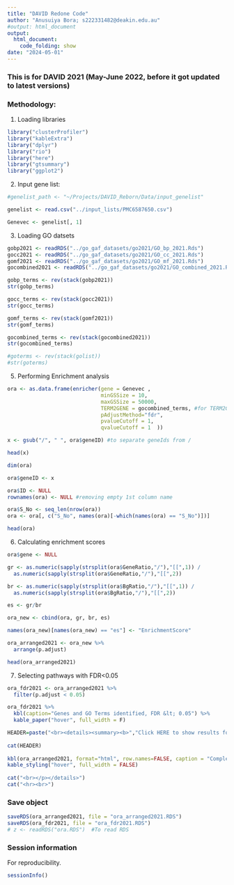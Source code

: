 ```yaml
---
title: "DAVID Redone Code"
author: "Anusuiya Bora; s222331482@deakin.edu.au"
#output: html_document
output: 
  html_document:
    code_folding: show 
date: "2024-05-01"
---
```


### This is for DAVID 2021 (May-June 2022, before it got updated to latest versions)

### Methodology:
1. Loading libraries

```r

library("clusterProfiler")
library("kableExtra")
library("dplyr")
library("rio")
library("here")
library("gtsummary")
library("ggplot2")

```


2) Input gene list:

``` r

#genelist_path <- "~/Projects/DAVID_Reborn/Data/input_genelist"

genelist <- read.csv("../input_lists/PMC6587650.csv")

Genevec <- genelist[, 1]

```

3) Loading GO datsets

```r

gobp2021 <- readRDS("../go_gaf_datasets/go2021/GO_bp_2021.Rds")
gocc2021 <- readRDS("../go_gaf_datasets/go2021/GO_cc_2021.Rds")
gomf2021 <- readRDS("../go_gaf_datasets/go2021/GO_mf_2021.Rds")
gocombined2021 <- readRDS("../go_gaf_datasets/go2021/GO_combined_2021.Rds")

```


```r
gobp_terms <- rev(stack(gobp2021))
str(gobp_terms)

gocc_terms <- rev(stack(gocc2021))
str(gocc_terms)

gomf_terms <- rev(stack(gomf2021))
str(gomf_terms)

gocombined_terms <- rev(stack(gocombined2021))
str(gocombined_terms)

#goterms <- rev(stack(golist))
#str(goterms)

```

5) Performing Enrichment analysis

```r
ora <- as.data.frame(enricher(gene = Genevec ,
                              minGSSize = 10,
                              maxGSSize = 50000, 
                              TERM2GENE = gocombined_terms, #for TERM2GENE, options are: gobp_terms, gocc_terms, gomf_terms, gocombined_terms
                              pAdjustMethod="fdr",  
                              pvalueCutoff = 1, 
                              qvalueCutoff = 1  ))

x <- gsub("/", " ", ora$geneID) #to separate geneIds from /

head(x)

dim(ora)

ora$geneID <- x

ora$ID <- NULL
rownames(ora) <- NULL #removing empty 1st column name

ora$S_No <- seq_len(nrow(ora))
ora <- ora[, c("S_No", names(ora)[-which(names(ora) == "S_No")])]

head(ora)

```


6) Calculating enrichment scores

``` r

ora$gene <- NULL

gr <- as.numeric(sapply(strsplit(ora$GeneRatio,"/"),"[[",1)) /
  as.numeric(sapply(strsplit(ora$GeneRatio,"/"),"[[",2))

br <- as.numeric(sapply(strsplit(ora$BgRatio,"/"),"[[",1)) /
  as.numeric(sapply(strsplit(ora$BgRatio,"/"),"[[",2))

es <- gr/br

ora_new <- cbind(ora, gr, br, es)

names(ora_new)[names(ora_new) == "es"] <- "EnrichmentScore"

ora_arranged2021 <- ora_new %>% 
  arrange(p.adjust)

head(ora_arranged2021)


```

7) Selecting pathways with FDR<0.05

```r

ora_fdr2021 <- ora_arranged2021 %>%
  filter(p.adjust < 0.05)

```



```r

ora_fdr2021 %>%
  kbl(caption="Genes and GO Terms identified, FDR &lt; 0.05") %>%
  kable_paper("hover", full_width = F)

```

```r

HEADER=paste("<br><details><summary><b>","Click HERE to show results for all gene sets","</b></summary><br><p>",sep=" " )
 
cat(HEADER)
 
kbl(ora_arranged2021, format="html", row.names=FALSE, caption = "Complete results",digits=100) %>%
kable_styling("hover", full_width = FALSE)
 
cat("<br></p></details>")
cat("<hr><br>")

```


### Save object

```r

saveRDS(ora_arranged2021, file = "ora_arranged2021.RDS")
saveRDS(ora_fdr2021, file = "ora_fdr2021.RDS")
# z <- readRDS("ora.RDS")  #To read RDS 

```

### Session information

For reproducibility.

```r

sessionInfo()

```
